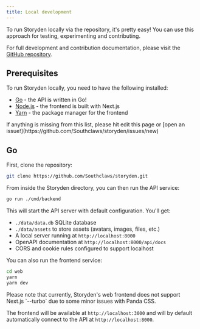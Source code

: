 ```yaml
---
title: Local development
---
```


To run Storyden locally via the repository, it's pretty easy! You can use this approach for testing, experimenting and contributing.

For full development and contribution documentation, please visit the [GitHub repository](https://github.com/Southclaws/storyden).

## Prerequisites

To run Storyden locally, you need to have the following installed:

- [Go](https://go.dev/dl) - the API is written in Go!
- [Node.js](https://nodejs.org/) - the frontend is built with Next.js
- [Yarn](https://yarnpkg.com/) - the package manager for the frontend

<Callout>
  If anything is missing from this list, please hit edit this page or [open an
  issue!](https://github.com/Southclaws/storyden/issues/new)
</Callout>

## Go

First, clone the repository:

```sh
git clone https://github.com/Southclaws/storyden.git
```

From inside the Storyden directory, you can then run the API service:

```sh
go run ./cmd/backend
```

This will start the API server with default configuration. You'll get:

- `./data/data.db` SQLite database
- `./data/assets` to store assets (avatars, images, files, etc.)
- A local server running at `http://localhost:8000`
- OpenAPI documentation at `http://localhost:8000/api/docs`
- CORS and cookie rules configured to support localhost

You can also run the frontend service:

```sh
cd web
yarn
yarn dev
```

<Callout>
  Please note that currently, Storyden's web frontend does not support Next.js
  `--turbo` due to some minor issues with Panda CSS.
</Callout>

The frontend will be available at `http://localhost:3000` and will by default automatically connect to the API at `http://localhost:8000`.
